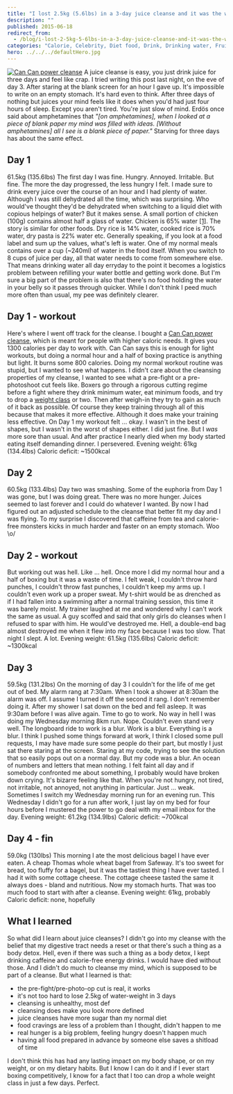 ```yaml
---
title: "I lost 2.5kg (5.6lbs) in a 3-day juice cleanse and it was the worst"
description: ""
published: 2015-06-18
redirect_from:
  - /blog/i-lost-2-5kg-5-6lbs-in-a-3-day-juice-cleanse-and-it-was-the-worst/swizec/6691
categories: "Calorie, Celebrity, Diet food, Drink, Drinking water, Fruit, Travel + Events, Water bottle"
hero: ../../../defaultHero.jpg
---
```


[![Can Can power cleanse](http://swizec.com/blog/wp-content/uploads/2015/06/PPOWER.jpg)](http://cancancleanse.com/) A juice cleanse is easy, you just drink juice for three days and feel like crap. I tried writing this post last night, on the eve of day 3. After staring at the blank screen for an hour I gave up. It's impossible to write on an empty stomach. It's hard even to think. After three days of nothing but juices your mind feels like it does when you'd had just four hours of sleep. Except you aren't tired. You're just slow of mind. Erdös once said about amphetamines that _"\[on amphetamines], when I looked at a piece of blank paper my mind was filled with ideas. \[Without amphetamines] all I see is a blank piece of paper."_ Starving for three days has about the same effect.

## Day 1

61.5kg (135.6lbs) The first day I was fine. Hungry. Annoyed. Irritable. But fine. The more the day progressed, the less hungry I felt. I made sure to drink every juice over the course of an hour and I had plenty of water. Although I was still dehydrated all the time, which was surprising. Who would've thought they'd be dehydrated when switching to a liquid diet with copious helpings of water? But it makes sense. A small portion of chicken (100g) contains almost half a glass of water. Chicken is 65% water [\[1\]](http://www.fsis.usda.gov/wps/wcm/connect/42a903e2-451d-40ea-897a-22dc74ef6e1c/Water_in_Meats.pdf?MOD=AJPERES). The story is similar for other foods. Dry rice is 14% water, cooked rice is 70% water, dry pasta is 22% water etc. Generally speaking, if you look at a food label and sum up the values, what's left is water. One of my normal meals contains over a cup (~240ml) of water in the food itself. When you switch to 8 cups of juice per day, all that water needs to come from somewhere else. That means drinking water all day erryday to the point it becomes a logistics problem between refilling your water bottle and getting work done. But I'm sure a big part of the problem is also that there's no food holding the water in your belly so it passes through quicker. While I don't think I peed much more often than usual, my pee was definitely clearer.

## Day 1 - workout

Here's where I went off track for the cleanse. I bought a [Can Can power cleanse](http://cancancleanse.com/), which is meant for people with higher caloric needs. It gives you 1300 calories per day to work with. Can Can says this is enough for light workouts, but doing a normal hour and a half of boxing practice is anything but light. It burns some 800 calories. Doing my normal workout routine was stupid, but I wanted to see what happens. I didn't care about the cleansing properties of my cleanse, I wanted to see what a pre-fight or a pre-photoshoot cut feels like. Boxers go through a rigorous cutting regime before a fight where they drink minimum water, eat minimum foods, and try to drop a [weight class](http://en.wikipedia.org/wiki/Weight_class_%28boxing%29 "Weight class (boxing)") or two. Then after weigh-in they try to gain as much of it back as possible. Of course they keep training through all of this because that makes it more effective. Although it does make your training less effective. On Day 1 my workout felt ... okay. I wasn't in the best of shapes, but I wasn't in the worst of shapes either. I did just fine. But I _was_ more sore than usual. And after practice I nearly died when my body started eating itself demanding dinner. I persevered. Evening weight: 61kg (134.4lbs) Caloric deficit: ~1500kcal

## Day 2

60.5kg (133.4lbs) Day two was smashing. Some of the euphoria from Day 1 was gone, but I was doing great. There was no more hunger. Juices seemed to last forever and I could do whatever I wanted. By now I had figured out an adjusted schedule to the cleanse that better fit my day and I was flying. To my surprise I discovered that caffeine from tea and calorie-free monsters kicks in much harder and faster on an empty stomach. Woo \\o/

## Day 2 - workout

But working out was hell. Like ... hell. Once more I did my normal hour and a half of boxing but it was a waste of time. I felt weak, I couldn't throw hard punches, I couldn't throw fast punches, I couldn't keep my arms up. I couldn't even work up a proper sweat. My t-shirt would be as drenched as if I had fallen into a swimming after a normal training session, this time it was barely moist. My trainer laughed at me and wondered why I can't work the same as usual. A guy scoffed and said that only girls do cleanses when I refused to spar with him. He would've destroyed me. Hell, a double-end bag almost destroyed me when it flew into my face because I was too slow. That night I slept. A lot. Evening weight: 61.5kg (135.6lbs) Caloric deficit: ~1300kcal

## Day 3

59.5kg (131.2lbs) On the morning of day 3 I couldn't for the life of me get out of bed. My alarm rang at 7:30am. When I took a shower at 8:30am the alarm was off. I assume I turned it off the second it rang. I don't remember doing it. After my shower I sat down on the bed and fell asleep. It was 9:30am before I was alive again. Time to go to work. No way in hell I was doing my Wednesday morning 8km run. Nope. Couldn't even stand very well. The longboard ride to work is a blur. Work is a blur. Everything is a blur. I think I pushed some things forward at work, I think I closed some pull requests, I may have made sure some people do their part, but mostly I just sat there staring at the screen. Staring at my code, trying to see the solution that so easily pops out on a normal day. But my code was a blur. An ocean of numbers and letters that mean nothing. I felt faint all day and if somebody confronted me about something, I probably would have broken down crying. It's bizarre feeling like that. When you're not hungry, not tired, not irritable, not annoyed, not anything in particular. Just ... weak. Sometimes I switch my Wednesday morning run for an evening run. This Wednesday I didn't go for a run after work, I just lay on my bed for four hours before I mustered the power to go deal with my email inbox for the day. Evening weight: 61.2kg (134.9lbs) Caloric deficit: ~700kcal

## Day 4 - fin

59.0kg (130lbs) This morning I ate the most delicious bagel I have ever eaten. A cheap Thomas whole wheat bagel from Safeway. It's too sweet for bread, too fluffy for a bagel, but it was the tastiest thing I have ever tasted. I had it with some cottage cheese. The cottage cheese tasted the same it always does - bland and nutritious. Now my stomach hurts. That was too much food to start with after a cleanse. Evening weight: 61kg, probably Caloric deficit: none, hopefully

## What I learned

So what did I learn about juice cleanses? I didn't go into my cleanse with the belief that my digestive tract needs a reset or that there's such a thing as a body detox. Hell, even if there was such a thing as a body detox, I kept drinking caffeine and calorie-free energy drinks. I would have died without those. And I didn't do much to cleanse my mind, which is supposed to be part of a cleanse. But what I learned is that:

- the pre-fight/pre-photo-op cut is real, it works
- it's not too hard to lose 2.5kg of water-weight in 3 days
- cleansing is unhealthy, most def
- cleansing does make you look more defined
- juice cleanses have more sugar than my normal diet
- food cravings are less of a problem than I thought, didn't happen to me
- real hunger is a big problem, feeling hungry doesn't happen much
- having all food prepared in advance by someone else saves a shitload of time

I don't think this has had any lasting impact on my body shape, or on my weight, or on my dietary habits. But I know I can do it and if I ever start boxing competitively, I know for a fact that I too can drop a whole weight class in just a few days. Perfect.
